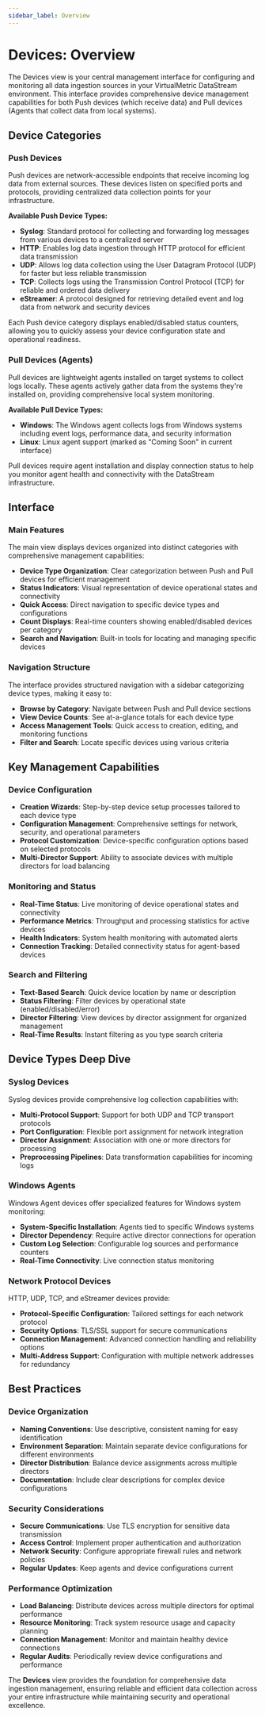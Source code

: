 ```yaml
---
sidebar_label: Overview
---
```


# Devices: Overview

The Devices view is your central management interface for configuring and monitoring all data ingestion sources in your VirtualMetric DataStream environment. This interface provides comprehensive device management capabilities for both Push devices (which receive data) and Pull devices (Agents that collect data from local systems).

## Device Categories

### Push Devices

Push devices are network-accessible endpoints that receive incoming log data from external sources. These devices listen on specified ports and protocols, providing centralized data collection points for your infrastructure.

**Available Push Device Types:**

- **Syslog**: Standard protocol for collecting and forwarding log messages from various devices to a centralized server
- **HTTP**: Enables log data ingestion through HTTP protocol for efficient data transmission
- **UDP**: Allows log data collection using the User Datagram Protocol (UDP) for faster but less reliable transmission
- **TCP**: Collects logs using the Transmission Control Protocol (TCP) for reliable and ordered data delivery
- **eStreamer**: A protocol designed for retrieving detailed event and log data from network and security devices

Each Push device category displays enabled/disabled status counters, allowing you to quickly assess your device configuration state and operational readiness.

### Pull Devices (Agents)

Pull devices are lightweight agents installed on target systems to collect logs locally. These agents actively gather data from the systems they're installed on, providing comprehensive local system monitoring.

**Available Pull Device Types:**

- **Windows**: The Windows agent collects logs from Windows systems including event logs, performance data, and security information
- **Linux**: Linux agent support (marked as "Coming Soon" in current interface)

Pull devices require agent installation and display connection status to help you monitor agent health and connectivity with the DataStream infrastructure.

## Interface

### Main Features

The main view displays devices organized into distinct categories with comprehensive management capabilities:

- **Device Type Organization**: Clear categorization between Push and Pull devices for efficient management
- **Status Indicators**: Visual representation of device operational states and connectivity
- **Quick Access**: Direct navigation to specific device types and configurations
- **Count Displays**: Real-time counters showing enabled/disabled devices per category
- **Search and Navigation**: Built-in tools for locating and managing specific devices

### Navigation Structure

The interface provides structured navigation with a sidebar categorizing device types, making it easy to:

- **Browse by Category**: Navigate between Push and Pull device sections
- **View Device Counts**: See at-a-glance totals for each device type
- **Access Management Tools**: Quick access to creation, editing, and monitoring functions
- **Filter and Search**: Locate specific devices using various criteria

## Key Management Capabilities

### Device Configuration

- **Creation Wizards**: Step-by-step device setup processes tailored to each device type
- **Configuration Management**: Comprehensive settings for network, security, and operational parameters
- **Protocol Customization**: Device-specific configuration options based on selected protocols
- **Multi-Director Support**: Ability to associate devices with multiple directors for load balancing

### Monitoring and Status

- **Real-Time Status**: Live monitoring of device operational states and connectivity
- **Performance Metrics**: Throughput and processing statistics for active devices
- **Health Indicators**: System health monitoring with automated alerts
- **Connection Tracking**: Detailed connectivity status for agent-based devices

### Search and Filtering

- **Text-Based Search**: Quick device location by name or description
- **Status Filtering**: Filter devices by operational state (enabled/disabled/error)
- **Director Filtering**: View devices by director assignment for organized management
- **Real-Time Results**: Instant filtering as you type search criteria

## Device Types Deep Dive

### Syslog Devices

Syslog devices provide comprehensive log collection capabilities with:

- **Multi-Protocol Support**: Support for both UDP and TCP transport protocols
- **Port Configuration**: Flexible port assignment for network integration
- **Director Assignment**: Association with one or more directors for processing
- **Preprocessing Pipelines**: Data transformation capabilities for incoming logs

### Windows Agents

Windows Agent devices offer specialized features for Windows system monitoring:

- **System-Specific Installation**: Agents tied to specific Windows systems
- **Director Dependency**: Require active director connections for operation
- **Custom Log Selection**: Configurable log sources and performance counters
- **Real-Time Connectivity**: Live connection status monitoring

### Network Protocol Devices

HTTP, UDP, TCP, and eStreamer devices provide:

- **Protocol-Specific Configuration**: Tailored settings for each network protocol
- **Security Options**: TLS/SSL support for secure communications
- **Connection Management**: Advanced connection handling and reliability options
- **Multi-Address Support**: Configuration with multiple network addresses for redundancy

## Best Practices

### Device Organization

- **Naming Conventions**: Use descriptive, consistent naming for easy identification
- **Environment Separation**: Maintain separate device configurations for different environments
- **Director Distribution**: Balance device assignments across multiple directors
- **Documentation**: Include clear descriptions for complex device configurations

### Security Considerations

- **Secure Communications**: Use TLS encryption for sensitive data transmission
- **Access Control**: Implement proper authentication and authorization
- **Network Security**: Configure appropriate firewall rules and network policies
- **Regular Updates**: Keep agents and device configurations current

### Performance Optimization

- **Load Balancing**: Distribute devices across multiple directors for optimal performance
- **Resource Monitoring**: Track system resource usage and capacity planning
- **Connection Management**: Monitor and maintain healthy device connections
- **Regular Audits**: Periodically review device configurations and performance

The **Devices** view provides the foundation for comprehensive data ingestion management, ensuring reliable and efficient data collection across your entire infrastructure while maintaining security and operational excellence.
